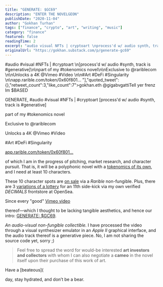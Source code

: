 ```yaml
---
title: "GENERATE: $GC69"
description: "ENTER THE NOVELGEON"
publishDate: "2020-11-04"
author: "Gokhan Turhan"
tags: ["finance", "crypto", "art", "writing", "music"]
category: "finance"
featured: false
readingTime: 2
excerpt: "audio visual NFTs | cryptoart \nprocess'd w/ audio synth, track is generative\n\npart of my tokenomics novel\n\nExclusive to @rariblecom \n\nUnlocks a 4K @Vimeo Video \n\nArt DeFi Singularity..."
originalUrl: "https://gokhan.substack.com/p/generate-gc69"
---
```


#audio #visual #NFTs | #cryptoart \n[process'd w/ audio #synth, track is #generative]\n\npart of my #tokenomics novel\n\nExclusive to @rariblecom \n\nUnlocks a 4K @Vimeo #Video \n\n#Art #DeFi #Singularity \n\napp.rarible.com/token/0x60f801… "],"quoted_tweet":{},"retweet_count":3,"like_count":7">gokhan.eth @gigabvgattiTell yer frenz Im $BASED

GENERATE, #audio #visual #NFTs | #cryptoart
[process'd w/ audio #synth, track is #generative]

part of my #tokenomics novel

Exclusive to @rariblecom

Unlocks a 4K @Vimeo #Video

#Art #DeFi #Singularity

[app.rarible.com/token/0x60f801…](https://app.rarible.com/token/0x60f80121c31a0d46b5279700f9df786054aa5ee5:62435:0x36de990133d36d7e3df9a820aa3ede5a2320de71)

<TwitterEmbed url="https://twitter.com/i/status/1323970331359457280" />

of which I am in the progress of pitching, market research, and character pursuit. That is, it will be a polyphonic novel with a [tokenomics of its own](https://beta.cent.co/goekhanturhan/+fjd8y7), and I need at least 10 characters.

These 10 character spots are [on sale](https://app.rarible.com/token/0xd07dc4262bcdbf85190c01c996b4c06a461d2430:66861:0x36de990133d36d7e3df9a820aa3ede5a2320de71) via a *Rarible* non-fungible. Plus, there are 3 [variations of a lottery](https://opensea.io/assets/0x8ed0086e9ab7d8dea522e58c03bda45c32c77f66/15) for an 11th side-kick via my own verified *DECIMALS* frontstore at OpenSea.

Since every "good" [Vimeo video](https://vimeo.com/128428182)

thereof—which I thought to be lacking tangible aesthetics, and hence our intro: [GENERATE: $GC69](https://app.rarible.com/token/0x60f80121c31a0d46b5279700f9df786054aa5ee5:62435:0x36de990133d36d7e3df9a820aa3ede5a2320de71).

*An audio-visual non-fungible collectible.* I have processed the video through a visual synthesizer emulator in an *Apple II* graphical interface, and the audio track thereof is a generative piece. No, I am not sharing the source code yet, sorry ;)

>
> Feel free to spread the word for would-be interested **art investors and collectors** with whom I can also negotiate a **cameo** in the novel itself upon their purchase of this work of art.
>

Have a [beateous](

<YouTubeEmbed url="https://youtube.com/watch?v=yib6V0WE0EI" />

day, stay hydrated, and don’t be a bear.